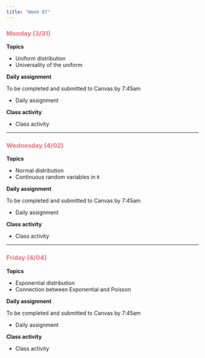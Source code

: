 ```yaml
---
title: "Week 07"
---
```


::: {style="color: #F66D7A"}
### Monday (3/31)
:::

**Topics**

-   Uniform distribution
-   Universality of the uniform

**Daily assignment**

To be completed and submitted to Canvas by 7:45am

-   Daily assignment

**Class activity**

-   Class activity

------------------------------------------------------------------------

::: {style="color: #F66D7A"}
### Wednesday (4/02)
:::

**Topics**

-   Normal distribution
-   Continuous random variables in `R`

**Daily assignment**

To be completed and submitted to Canvas by 7:45am

-   Daily assignment

**Class activity**

-   Class activity

------------------------------------------------------------------------

::: {style="color: #F66D7A"}
### Friday (4/04)
:::

**Topics**

-   Exponential distribution
-   Connection between Exponential and Poisson

**Daily assignment**

To be completed and submitted to Canvas by 7:45am

-   Daily assignment

**Class activity**

-   Class activity
